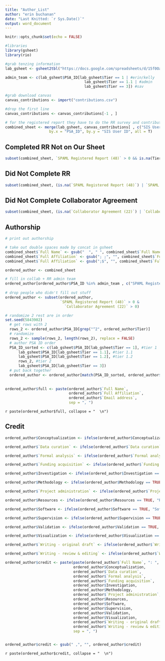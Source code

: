 ```yaml
---
title: "Author_List"
author: "erin buchanan"
date: "Last Knitted: `r Sys.Date()`"
output: word_document
---
```


```r
knitr::opts_chunk$set(echo = FALSE)
```

```r
#libraries
library(gsheet)
library(rio)
```

```r
#grab tenzing information
lab_gsheet <- gsheet2tbl("https://docs.google.com/spreadsheets/d/15f0OaG_R6WK_hOIhBwwQ3YEzrjbsVkUT8FqTQilR4zA/edit?usp=sharing")

admin_team <- c(lab_gsheet$PSA_ID[lab_gsheet$Tier == 1 | #erin/kelly
                                    lab_gsheet$Tier == 1.1 | #admin
                                    lab_gsheet$Tier == 3]) #sav
```

```r
#grab download canvas
canvas_contributions <- import("contributions.csv")

#drop the first line
canvas_contributions <- canvas_contributions[-1 , ]
```

```r
# for the registered report they have to do the RR survey and contributor survey
combined_sheet <- merge(lab_gsheet, canvas_contributions[ , c("SIS User ID", "SPAML Registered Report (48)", "Collaborator Agreement (22)")], 
                    by.x = "PSA_ID", by.y = "SIS User ID", all = T) 
```

## Completed RR Not on Our Sheet

```r
subset(combined_sheet, `SPAML Registered Report (48)` > 0 && is.na(Tier))
```

## Did Not Complete RR

```r
subset(combined_sheet, (is.na(`SPAML Registered Report (48)`) | `SPAML Registered Report (48)` == 0) & !is.na(Tier) & !(PSA_ID %in% admin_team))
```

## Did Not Complete Collaborator Agreement 

```r
subset(combined_sheet, (is.na(`Collaborator Agreement (22)`) | `Collaborator Agreement (22)` == 0) & !is.na(Tier) & !(PSA_ID %in% admin_team))
```

## Authorship

```r
# print out authorship 

# take out double spaces made by concat in gsheet
combined_sheet$`Full Name` <- gsub("  ", " ", combined_sheet$`Full Name`)
combined_sheet$`Full Affiliation` <- gsub("; ;", "", combined_sheet$`Full Affiliation`)
combined_sheet$`Full Affiliation` <- gsub(";$", "", combined_sheet$`Full Affiliation`)

ordered_author <- combined_sheet

# fill in collab + RR admin team
ordered_author[ordered_author$PSA_ID %in% admin_team , c("SPAML Registered Report (48)", "Collaborator Agreement (22)")] <- 1
  
# drop people who didn't fill out stuff
ordered_author <- subset(ordered_author, 
                         `SPAML Registered Report (48)` > 0 &
                           `Collaborator Agreement (22)` > 0)

# randomize 2 rest are in order 
set.seed(5843902)
  # get rows with 2
  rows_2 <- ordered_author$PSA_ID[grep("^2", ordered_author$Tier)]
  # randomize
  rows_2 <- sample(rows_2, length(rows_2), replace = FALSE)
  # author PSA ID order
  PSA_ID_sorted <- c(lab_gsheet$PSA_ID[lab_gsheet$Tier == 1], #tier 1
      lab_gsheet$PSA_ID[lab_gsheet$Tier == 1.1], #tier 1.1
      lab_gsheet$PSA_ID[lab_gsheet$Tier == 1.2], #tier 1.2
      rows_2, #tier 2
      lab_gsheet$PSA_ID[lab_gsheet$Tier == 3])
  # put back together
  ordered_author <- ordered_author[match(PSA_ID_sorted, ordered_author$PSA_ID), ]
  
  
ordered_author$full <- paste(ordered_author$`Full Name`, 
                             ordered_author$`Full Affiliation`, 
                             ordered_author$`Email address`, 
                             sep = ", ")
```

`r paste(ordered_author$full, collapse = "  \n")`

## Credit

```r
ordered_author$Conceptualization <- ifelse(ordered_author$Conceptualization == TRUE, "Conceptualization", "")

ordered_author$`Data curation` <- ifelse(ordered_author$`Data curation` == TRUE, "Data Curation", "")

ordered_author$`Formal analysis` <- ifelse(ordered_author$`Formal analysis` == TRUE, "Formal Analysis", "")

ordered_author$`Funding acquisition` <- ifelse(ordered_author$`Funding acquisition` == TRUE, "Funding Acquisition", "")

ordered_author$Investigation <- ifelse(ordered_author$Investigation == TRUE, "Investigation", "")

ordered_author$Methodology <- ifelse(ordered_author$Methodology == TRUE, "Methodology", "")

ordered_author$`Project administration` <- ifelse(ordered_author$`Project administration` == TRUE, "Project Administration", "")

ordered_author$Resources <- ifelse(ordered_author$Resources == TRUE, "Resources", "")

ordered_author$Software <- ifelse(ordered_author$Software == TRUE, "Software", "")

ordered_author$Supervision <- ifelse(ordered_author$Supervision == TRUE, "Supervision", "")

ordered_author$Validation <- ifelse(ordered_author$Validation == TRUE, "Validation", "")

ordered_author$Visualization <- ifelse(ordered_author$Visualization == TRUE, "Visualization", "")

ordered_author$`Writing - original draft` <- ifelse(ordered_author$`Writing - original draft` == TRUE, "Writing - Original Draft", "")

ordered_author$`Writing - review & editing` <- ifelse(ordered_author$`Writing - review & editing` == TRUE, "Writing - Review & Editing", "")

ordered_author$credit <- paste(paste(ordered_author$`Full Name`, ": ", sep = ""), 
                               ordered_author$Conceptualization, 
                               ordered_author$`Data curation`, 
                               ordered_author$`Formal analysis`, 
                               ordered_author$`Funding acquisition`, 
                               ordered_author$Investigation, 
                               ordered_author$Methodology,
                               ordered_author$`Project administration`, 
                               ordered_author$Resources, 
                               ordered_author$Software, 
                               ordered_author$Supervision, 
                               ordered_author$Validation, 
                               ordered_author$Visualization, 
                               ordered_author$`Writing - original draft`, 
                               ordered_author$`Writing - review & editing`, 
                               sep = ", ")


ordered_author$credit <- gsub(" ,", "", ordered_author$credit)
```

`r paste(ordered_author$credit, collapse = "  \n")`

